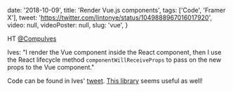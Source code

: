 
  date: '2018-10-09',
  title: 'Render Vue.js components',
  tags: ['Code', 'Framer X'],
  tweet: 'https://twitter.com/lintonye/status/1049888967016017920',
  video: null,
  videoPoster: null,
  slug: 'vue',
}


HT [@CompuIves](https://twitter.com/CompuIves)

Ives: "I render the Vue component inside the React component, then I use the React lifecycle method `componentWillReceiveProps` to pass on the new props to the Vue component."

Code can be found in Ives' [tweet](https://twitter.com/CompuIves/status/1047860688402755584).
[This library](https://github.com/akxcv/vuera) seems useful as well!

